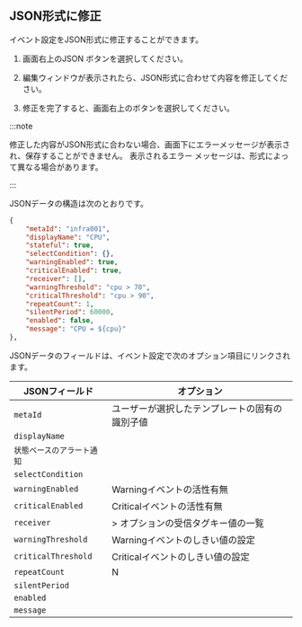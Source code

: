 ## JSON形式に修正

イベント設定をJSON形式に修正することができます。

1. 画面右上の<span class="uitext">JSON</span> <LinkImage img="ico-export.svg" className="ico" />ボタンを選択してください。

2. 編集ウィンドウが表示されたら、JSON形式に合わせて内容を修正してください。

3. 修正を完了すると、画面右上の<Cmdname sid="save" className="uitext" />ボタンを選択してください。

:::note

修正した内容がJSON形式に合わない場合、画面下にエラーメッセージが表示され、保存することができません。 表示されるエラー メッセージは、形式によって異なる場合があります。

<ImgLang img='event-config-v2-json-error.png' desc='JSON error' />

:::

JSONデータの構造は次のとおりです。

```json
{
    "metaId": "infra001",
    "displayName": "CPU",
    "stateful": true,
    "selectCondition": {},
    "warningEnabled": true,
    "criticalEnabled": true,
    "receiver": [],
    "warningThreshold": "cpu > 70",
    "criticalThreshold": "cpu > 90",
    "repeatCount": 1,
    "silentPeriod": 60000,
    "enabled": false,
    "message": "CPU = ${cpu}"
},
```

JSONデータのフィールドは、イベント設定で次のオプション項目にリンクされます。

| JSONフィールド           | オプション                                                                                                            |
| ------------------- | ---------------------------------------------------------------------------------------------------------------- |
| `metaId`            | ユーザーが選択したテンプレートの固有の識別子値                                                                                          |
| `displayName`       | <Cmdname sid="event_title" className="uitext" />                                                                 |
| `状態ベースのアラート通知`      | <Cmdname sid="TTL07368" className="uitext" />                                                                    |
| `selectCondition`   | <Cmdname sid="ITM07588" className="uitext" />                                                                    |
| `warningEnabled`    | <span class="slow">Warning</span>イベントの活性有無                                                                       |
| `criticalEnabled`   | <span class="vslow">Critical</span>イベントの活性有無                                                                     |
| `receiver`          | <Cmdname sid="TTL07415" className="uitext" /> &gt; <Cmdname sid="ITM07420" className="uitext" />オプションの受信タグキー値の一覧 |
| `warningThreshold`  | <span class="slow">Warning</span>イベントのしきい値の設定                                                                    |
| `criticalThreshold` | <span class="vslow">Critical</span>イベントのしきい値の設定                                                                  |
| `repeatCount`       | <Cmdname sid="TTL07366" className="uitext" /> N <Cmdname sid="ITM07370" className="uitext" />                    |
| `silentPeriod`      | <Cmdname sid="TTL07367" className="uitext" />                                                                    |
| `enabled`           | <Cmdname sid="enable_events" className="uitext" />                                                               |
| `message`           | <Cmdname sid="TTL06883" className="uitext" />                                                                    |
